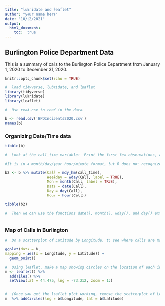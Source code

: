```yaml
---
title: "lubridate and leaflet"
author: "your name here"
date: "10/12/2021"
output: 
  html_document:
    toc:  true
---
```

## Burlington Police Department Data

This is a summary of calls to the Burlington Police Department from January 1, 2020 to December 31, 2020.

```r
knitr::opts_chunk$set(echo = TRUE)

#  load tidyverse, lubridate, and leaflet
library(tidyverse)
library(lubridate)
library(leaflet)

#  Use read.csv to read in the data.  

b <- read.csv('BPDIncidents2020.csv')
names(b)

```

### Organizing Date/Time data

```r

tibble(b)

#  Look at the call_time variable:  Print the first few observations, and do class().  

#It is in a month/day/year hour/minute format, but R does not recognize it as date/time data.  Using lubridate functions, we can 'extract' the date from call_time using the function mdy_hm().   (Other extraction functions are: dmy, myd, ymd, ydm, dym, mdy, ymd_hm)  Run the following code, print the first few observations of the new variable that has been created, and do class() for this new variable. (If R recognizes it as date/time data, the class should be "POSIXct" "POSIXt")

b2 <- b %>% mutate(Call = mdy_hm(call_time),
                   Weekday = wday(Call, label = TRUE),
                   Mon = month(Call, label = TRUE),
                   Date = date(Call),
                   Day = day(Call),
                   Hour = hour(Call))

tibble(b2)

#  Then we can use the functions date(), month(), wday(), and day() extract values from the date. Create a variable for Month, for Weekday, Day, and Date.  Make sure the Month and Weekday have character values (e.g., Jan, Feb...Mon, Tue).  Print about 10 observations of the new variables that have been created -- to get a variety, use sample_n().



```

###  Map of Calls in Burlington

```r
#  Do a scatterplot of Latitude by Longitude, to see where calls are made in Burlington. Do you recognize the shape of the data?

ggplot(data = b,
mapping = aes(x = Longitude, y = Latitude)) +
  geom_point()

#  Using leaflet, make a map showing circles on the location of each incident.  Start here:
m <- leaflet() %>%
  addTiles() %>%
  setView(lat = 44.475, lng = -73.212, zoom = 12)


#  (Once you get the leaflet plot working, remove the scatterplot of Longitude by Latitude)
m  %>% addCircles(lng = b$Longitude, lat = b$Latitude)
```


